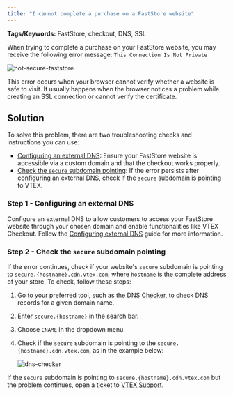 ```yaml
---
title: "I cannot complete a purchase on a FastStore website"
---
```


**Tags/Keywords:** FastStore, checkout, DNS, SSL

When trying to complete a purchase on your FastStore website, you may receive the following error message: `This Connection Is Not Private`

![not-secure-faststore](https://cdn.jsdelivr.net/gh/vtexdocs/dev-portal-content@main/docs/troubleshooting/store-performance/not-secure-faststore.png)

This error occurs when your browser cannot verify whether a website is safe to visit. It usually happens when the browser notices a problem while creating an SSL connection or cannot verify the certificate.

## Solution

To solve this problem, there are two troubleshooting checks and instructions you can use:

- [Configuring an external DNS](#configuring-an-external-dns): Ensure your FastStore website is accessible via a custom domain and that the checkout works properly.
- [Check the `secure` subdomain pointing](#check-the-secure-subdomain-pointing): If the error persists after configuring an external DNS, check if the `secure` subdomain is pointing to VTEX.

### Step 1 - Configuring an external DNS

Configure an external DNS to allow customers to access your FastStore website through your chosen domain and enable functionalities like VTEX Checkout. Follow the [Configuring external DNS](https://developers.vtex.com/docs/guides/faststore/go-live-2-configuring-external-dns) guide for more information.

### Step 2 - Check the `secure` subdomain pointing

If the error continues, check if your website's `secure` subdomain is pointing to `secure.{hostname}.cdn.vtex.com`, where `hostname` is the complete address of your store. To check, follow these steps:

1. Go to your preferred tool, such as the [DNS Checker](https://dnschecker.org/), to check DNS records for a given domain name.
2. Enter `secure.{hostname}` in the search bar.
3. Choose `CNAME` in the dropdown menu.
4. Check if the `secure` subdomain is pointing to the `secure.{hostname}.cdn.vtex.com`, as in the example below:

   ![dns-checker](https://cdn.jsdelivr.net/gh/vtexdocs/dev-portal-content@main/docs/troubleshooting/store-performance/secure-hostname-2.png)
	
If the `secure` subdomain is pointing to `secure.{hostname}.cdn.vtex.com` but the problem continues, open a ticket to [VTEX Support](https://help.vtex.com/en/support).
